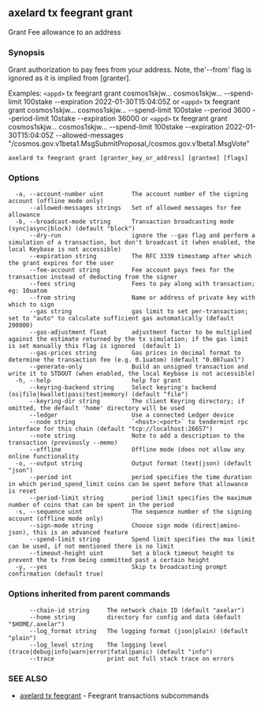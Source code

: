## axelard tx feegrant grant

Grant Fee allowance to an address

### Synopsis

Grant authorization to pay fees from your address. Note, the'--from' flag is
ignored as it is implied from \[granter\].

Examples:
`<appd>` tx feegrant grant cosmos1skjw... cosmos1skjw... --spend-limit 100stake --expiration 2022-01-30T15:04:05Z or
`<appd>` tx feegrant grant cosmos1skjw... cosmos1skjw... --spend-limit 100stake --period 3600 --period-limit 10stake --expiration 36000 or
`<appd>` tx feegrant grant cosmos1skjw... cosmos1skjw... --spend-limit 100stake --expiration 2022-01-30T15:04:05Z
--allowed-messages "/cosmos.gov.v1beta1.MsgSubmitProposal,/cosmos.gov.v1beta1.MsgVote"

```
axelard tx feegrant grant [granter_key_or_address] [grantee] [flags]
```

### Options

```
  -a, --account-number uint        The account number of the signing account (offline mode only)
      --allowed-messages strings   Set of allowed messages for fee allowance
  -b, --broadcast-mode string      Transaction broadcasting mode (sync|async|block) (default "block")
      --dry-run                    ignore the --gas flag and perform a simulation of a transaction, but don't broadcast it (when enabled, the local Keybase is not accessible)
      --expiration string          The RFC 3339 timestamp after which the grant expires for the user
      --fee-account string         Fee account pays fees for the transaction instead of deducting from the signer
      --fees string                Fees to pay along with transaction; eg: 10uatom
      --from string                Name or address of private key with which to sign
      --gas string                 gas limit to set per-transaction; set to "auto" to calculate sufficient gas automatically (default 200000)
      --gas-adjustment float       adjustment factor to be multiplied against the estimate returned by the tx simulation; if the gas limit is set manually this flag is ignored  (default 1)
      --gas-prices string          Gas prices in decimal format to determine the transaction fee (e.g. 0.1uatom) (default "0.007uaxl")
      --generate-only              Build an unsigned transaction and write it to STDOUT (when enabled, the local Keybase is not accessible)
  -h, --help                       help for grant
      --keyring-backend string     Select keyring's backend (os|file|kwallet|pass|test|memory) (default "file")
      --keyring-dir string         The client Keyring directory; if omitted, the default 'home' directory will be used
      --ledger                     Use a connected Ledger device
      --node string                `<host>:<port>` to tendermint rpc interface for this chain (default "tcp://localhost:26657")
      --note string                Note to add a description to the transaction (previously --memo)
      --offline                    Offline mode (does not allow any online functionality
  -o, --output string              Output format (text|json) (default "json")
      --period int                 period specifies the time duration in which period_spend_limit coins can be spent before that allowance is reset
      --period-limit string        period limit specifies the maximum number of coins that can be spent in the period
  -s, --sequence uint              The sequence number of the signing account (offline mode only)
      --sign-mode string           Choose sign mode (direct|amino-json), this is an advanced feature
      --spend-limit string         Spend limit specifies the max limit can be used, if not mentioned there is no limit
      --timeout-height uint        Set a block timeout height to prevent the tx from being committed past a certain height
  -y, --yes                        Skip tx broadcasting prompt confirmation (default true)
```

### Options inherited from parent commands

```
      --chain-id string     The network chain ID (default "axelar")
      --home string         directory for config and data (default "$HOME/.axelar")
      --log_format string   The logging format (json|plain) (default "plain")
      --log_level string    The logging level (trace|debug|info|warn|error|fatal|panic) (default "info")
      --trace               print out full stack trace on errors
```

### SEE ALSO

- [axelard tx feegrant](/cli-docs/v0_32_0/axelard_tx_feegrant) - Feegrant transactions subcommands
